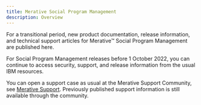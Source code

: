 ```yaml
---
title: Merative Social Program Management
description: Overview
---
```


For a transitional period, new product documentation, release information, and technical support articles for Merative™ Social Program Management are published here.

For Social Program Management releases before 1 October 2022, you can continue to access security, support, and release information from the usual IBM resources.

You can open a support case as usual at the Merative Support Community, see [Merative Support](https://www.merative.com/support/spm). Previously published support information is still available through the community.
